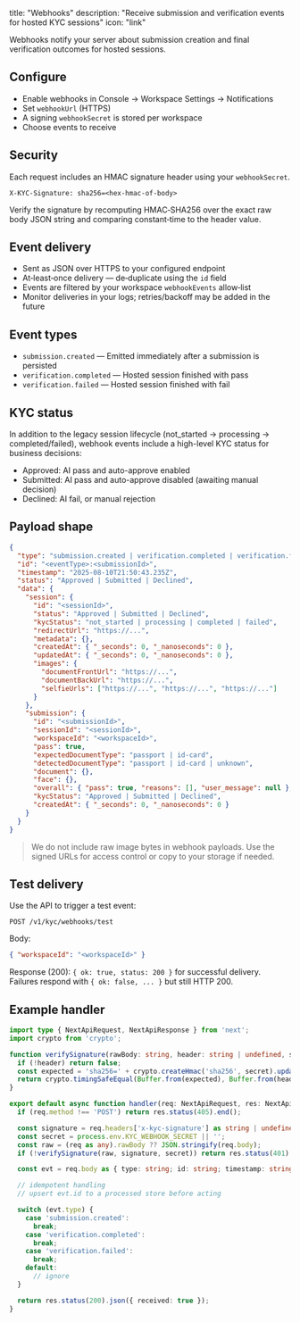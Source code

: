 title: "Webhooks"
description: "Receive submission and verification events for hosted KYC sessions"
icon: "link"

Webhooks notify your server about submission creation and final verification outcomes for hosted sessions.

## Configure

- Enable webhooks in Console → Workspace Settings → Notifications
- Set `webhookUrl` (HTTPS)
- A signing `webhookSecret` is stored per workspace
- Choose events to receive

## Security

Each request includes an HMAC signature header using your `webhookSecret`.

```
X-KYC-Signature: sha256=<hex-hmac-of-body>
```

Verify the signature by recomputing HMAC‑SHA256 over the exact raw body JSON string and comparing constant‑time to the header value.

## Event delivery

- Sent as JSON over HTTPS to your configured endpoint
- At‑least‑once delivery — de‑duplicate using the `id` field
- Events are filtered by your workspace `webhookEvents` allow‑list
- Monitor deliveries in your logs; retries/backoff may be added in the future

## Event types

- `submission.created` — Emitted immediately after a submission is persisted
- `verification.completed` — Hosted session finished with pass
- `verification.failed` — Hosted session finished with fail

## KYC status

In addition to the legacy session lifecycle (not_started → processing → completed/failed), webhook events include a high-level KYC status for business decisions:

- Approved: AI pass and auto-approve enabled
- Submitted: AI pass and auto-approve disabled (awaiting manual decision)
- Declined: AI fail, or manual rejection

## Payload shape

```json
{
  "type": "submission.created | verification.completed | verification.failed",
  "id": "<eventType>:<submissionId>",
  "timestamp": "2025-08-10T21:50:43.235Z",
  "status": "Approved | Submitted | Declined",
  "data": {
    "session": {
      "id": "<sessionId>",
      "status": "Approved | Submitted | Declined",
      "kycStatus": "not_started | processing | completed | failed",
      "redirectUrl": "https://...",
      "metadata": {},
      "createdAt": { "_seconds": 0, "_nanoseconds": 0 },
      "updatedAt": { "_seconds": 0, "_nanoseconds": 0 },
      "images": {
        "documentFrontUrl": "https://...",
        "documentBackUrl": "https://...",
        "selfieUrls": ["https://...", "https://...", "https://..."]
      }
    },
    "submission": {
      "id": "<submissionId>",
      "sessionId": "<sessionId>",
      "workspaceId": "<workspaceId>",
      "pass": true,
      "expectedDocumentType": "passport | id-card",
      "detectedDocumentType": "passport | id-card | unknown",
      "document": {},
      "face": {},
      "overall": { "pass": true, "reasons": [], "user_message": null },
      "kycStatus": "Approved | Submitted | Declined",
      "createdAt": { "_seconds": 0, "_nanoseconds": 0 }
    }
  }
}
```

> We do not include raw image bytes in webhook payloads. Use the signed URLs for access control or copy to your storage if needed.

## Test delivery

Use the API to trigger a test event:

```
POST /v1/kyc/webhooks/test
```

Body:

```json
{ "workspaceId": "<workspaceId>" }
```

Response (200): `{ ok: true, status: 200 }` for successful delivery. Failures respond with `{ ok: false, ... }` but still HTTP 200.

## Example handler

```typescript
import type { NextApiRequest, NextApiResponse } from 'next';
import crypto from 'crypto';

function verifySignature(rawBody: string, header: string | undefined, secret: string) {
  if (!header) return false;
  const expected = 'sha256=' + crypto.createHmac('sha256', secret).update(rawBody).digest('hex');
  return crypto.timingSafeEqual(Buffer.from(expected), Buffer.from(header));
}

export default async function handler(req: NextApiRequest, res: NextApiResponse) {
  if (req.method !== 'POST') return res.status(405).end();

  const signature = req.headers['x-kyc-signature'] as string | undefined;
  const secret = process.env.KYC_WEBHOOK_SECRET || '';
  const raw = (req as any).rawBody ?? JSON.stringify(req.body);
  if (!verifySignature(raw, signature, secret)) return res.status(401).json({ error: 'invalid_signature' });

  const evt = req.body as { type: string; id: string; timestamp: string; data: any };

  // idempotent handling
  // upsert evt.id to a processed store before acting

  switch (evt.type) {
    case 'submission.created':
      break;
    case 'verification.completed':
      break;
    case 'verification.failed':
      break;
    default:
      // ignore
  }

  return res.status(200).json({ received: true });
}
```

